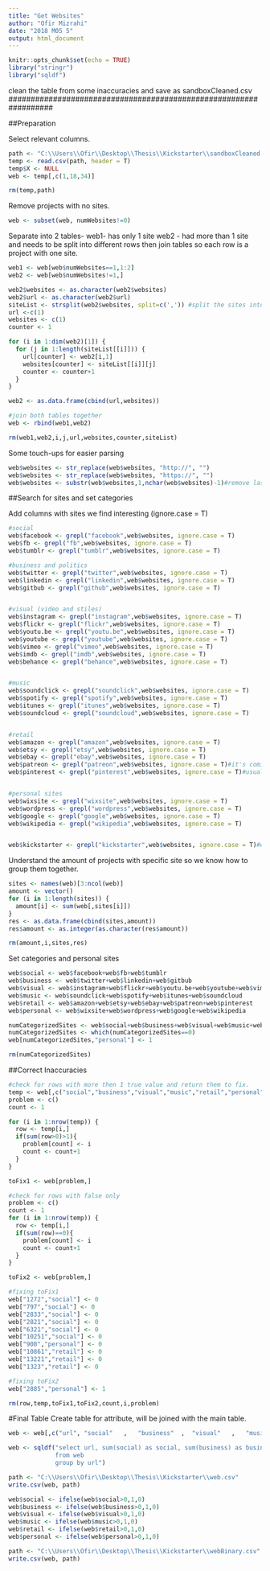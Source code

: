 ```yaml
---
title: "Get Websites"
author: "Ofir Mizrahi"
date: "2018 M05 5"
output: html_document
---
```


```r
knitr::opts_chunk$set(echo = TRUE)
library("stringr")
library("sqldf")
```

##################################################################
clean the table from some inaccuracies and save as sandboxCleaned.csv
##################################################################


##Preparation

Select relevant columns.
```r
path <- "C:\\Users\\Ofir\\Desktop\\Thesis\\Kickstarter\\sandboxCleaned.csv"
temp <- read.csv(path, header = T)
temp$X <- NULL
web <- temp[,c(1,18,34)]

rm(temp,path)
```

Remove projects with no sites.
```r
web <- subset(web, numWebsites!=0)
```

Separate into 2 tables-
web1- has only 1 site
web2 - had more than 1 site and needs to be split into different rows
then join tables so each row is a project with one site.
```r
web1 <- web[web$numWebsites==1,1:2]
web2 <- web[web$numWebsites!=1,]

web2$websites <- as.character(web2$websites)
web2$url <- as.character(web2$url)
siteList <- strsplit(web2$websites, split=c(',')) #split the sites into a list
url <-c(1) 
websites <- c(1)
counter <- 1

for (i in 1:dim(web2)[1]) {
  for (j in 1:length(siteList[[i]])) {
    url[counter] <- web2[i,1]
    websites[counter] <- siteList[[i]][j]
    counter <- counter+1
  }
}

web2 <- as.data.frame(cbind(url,websites))

#join both tables together
web <- rbind(web1,web2)

rm(web1,web2,i,j,url,websites,counter,siteList)
```


Some touch-ups for easier parsing
```r
web$websites <- str_replace(web$websites, "http://", "")
web$websites <- str_replace(web$websites, "https://", "")
web$websites <- substr(web$websites,1,nchar(web$websites)-1)#remove last char to avoid case like "mysite.com/"

```


##Search for sites and set categories

Add columns with sites we find interesting (ignore.case = T)
```r

#social
web$facebook <- grepl("facebook",web$websites, ignore.case = T)
web$fb <- grepl("fb",web$websites, ignore.case = T)
web$tumblr <- grepl("tumblr",web$websites, ignore.case = T)

#business and politics
web$twitter <- grepl("twitter",web$websites, ignore.case = T)
web$linkedin <- grepl("linkedin",web$websites, ignore.case = T)
web$gitbub <- grepl("github",web$websites, ignore.case = T)


#visual (video and stiles)
web$instagram <- grepl("instagram",web$websites, ignore.case = T)
web$flickr <- grepl("flickr",web$websites, ignore.case = T)
web$youtu.be <- grepl("youtu.be",web$websites, ignore.case = T)
web$youtube <- grepl("youtube",web$websites, ignore.case = T)
web$vimeo <- grepl("vimeo",web$websites, ignore.case = T)
web$imdb <- grepl("imdb",web$websites, ignore.case = T)
web$behance <- grepl("behance",web$websites, ignore.case = T)


#music
web$soundclick <- grepl("soundclick",web$websites, ignore.case = T)
web$spotify <- grepl("spotify",web$websites, ignore.case = T)
web$itunes <- grepl("itunes",web$websites, ignore.case = T)
web$soundcloud <- grepl("soundcloud",web$websites, ignore.case = T)


#retail
web$amazon <- grepl("amazon",web$websites, ignore.case = T)
web$etsy <- grepl("etsy",web$websites, ignore.case = T)
web$ebay <- grepl("ebay",web$websites, ignore.case = T)
web$patreon <- grepl("patreon",web$websites, ignore.case = T)#it's comics, games, music.. various and they pay money
web$pinterest <- grepl("pinterest",web$websites, ignore.case = T)#usually create products


#personal sites
web$wixsite <- grepl("wixsite",web$websites, ignore.case = T)
web$wordpress <- grepl("wordpress",web$websites, ignore.case = T)
web$google <- grepl("google",web$websites, ignore.case = T)
web$wikipedia <- grepl("wikipedia",web$websites, ignore.case = T)


web$kickstarter <- grepl("kickstarter",web$websites, ignore.case = T)#we count them to ignore them. we will not group this to any category.
```


Understand the amount of projects with specific site so we know how to group them together.
```r
sites <- names(web)[3:ncol(web)]
amount <- vector()
for (i in 1:length(sites)) {
  amount[i] <- sum(web[,sites[i]])
}
res <- as.data.frame(cbind(sites,amount))
res$amount <- as.integer(as.character(res$amount))

rm(amount,i,sites,res)
```

Set categories and personal sites
```r
web$social <- web$facebook+web$fb+web$tumblr
web$business <- web$twitter+web$linkedin+web$gitbub
web$visual <- web$instagram+web$flickr+web$youtu.be+web$youtube+web$vimeo+web$imdb+web$behance
web$music <- web$soundclick+web$spotify+web$itunes+web$soundcloud
web$retail <- web$amazon+web$etsy+web$ebay+web$patreon+web$pinterest
web$personal <- web$wixsite+web$wordpress+web$google+web$wikipedia

numCategorizedSites <- web$social+web$business+web$visual+web$music+web$retail+web$personal+web$kickstarter
numCategorizedSites <- which(numCategorizedSites==0)
web[numCategorizedSites,"personal"] <- 1

rm(numCategorizedSites)
```

##Correct Inaccuracies

```r
#check for rows with more then 1 true value and return them to fix.
temp <- web[,c("social","business","visual","music","retail","personal")]
problem <- c()
count <- 1

for (i in 1:nrow(temp)) {
  row <- temp[i,]
  if(sum(row>0)>1){
    problem[count] <- i
    count <- count+1
  }
}

toFix1 <- web[problem,]

#check for rows with false only
problem <- c()
count <- 1
for (i in 1:nrow(temp)) {
  row <- temp[i,]
  if(sum(row)==0){
    problem[count] <- i
    count <- count+1
  }
}

toFix2 <- web[problem,]

#fixing toFix1
web["1272","social"] <- 0
web["797","social"] <- 0
web["2833","social"] <- 0
web["2821","social"] <- 0
web["6321","social"] <- 0
web["10251","social"] <- 0
web["908","personal"] <- 0
web["10861","retail"] <- 0
web["13221","retail"] <- 0
web["1323","retail"] <- 0

#fixing toFix2
web["2885","personal"] <- 1

rm(row,temp,toFix1,toFix2,count,i,problem)
```

#Final Table
Create table for attribute, will be joined with the main table.

```r
web <- web[,c("url", "social"   ,   "business"  ,  "visual"   ,   "music"   ,   "retail"  ,    "personal" )]

web <- sqldf("select url, sum(social) as social, sum(business) as business, sum(visual) as visual, sum(music) as music, sum(retail) as retail, sum(personal) as personal
             from web
             group by url")

path <- "C:\\Users\\Ofir\\Desktop\\Thesis\\Kickstarter\\web.csv"
write.csv(web, path)

web$social <- ifelse(web$social>0,1,0)
web$business <- ifelse(web$business>0,1,0)
web$visual <- ifelse(web$visual>0,1,0)
web$music <- ifelse(web$music>0,1,0)
web$retail <- ifelse(web$retail>0,1,0)
web$personal <- ifelse(web$personal>0,1,0)

path <- "C:\\Users\\Ofir\\Desktop\\Thesis\\Kickstarter\\webBinary.csv"
write.csv(web, path)

```

